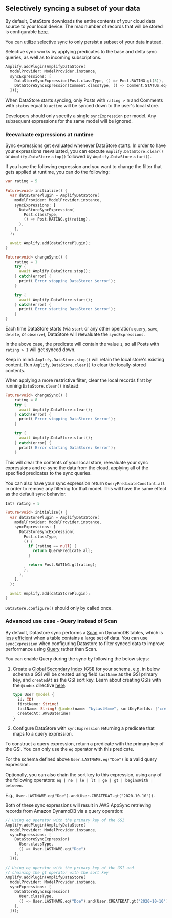 ## Selectively syncing a subset of your data

By default, DataStore downloads the entire contents of your cloud data source to your local device.
The max number of records that will be stored is configurable [here](/lib/datastore/conflict#custom-configuration).

You can utilize selective sync to only persist a subset of your data instead.

Selective sync works by applying predicates to the base and delta sync queries, as well as to incoming subscriptions.

```dart
Amplify.addPlugin(AmplifyDataStore(
  modelProvider: ModelProvider.instance,
  syncExpressions: [
    DataStoreSyncExpression(Post.classType, () => Post.RATING.gt(5)),
    DataStoreSyncExpression(Comment.classType, () => Comment.STATUS.eq('active'))
  ]));
```

When DataStore starts syncing, only Posts with `rating > 5` and Comments with `status` equal to `active` will be synced down to the user's local store.

<Callout>

Developers should only specify a single `syncExpression` per model. Any subsequent expressions for the same model will be ignored.

</Callout>

### Reevaluate expressions at runtime
Sync expressions get evaluated whenever DataStore starts.
In order to have your expressions reevaluated, you can execute `Amplify.DataStore.clear()` or `Amplify.DataStore.stop()` followed by `Amplify.DataStore.start()`.

If you have the following expression and you want to change the filter that gets applied at runtime, you can do the following:

```dart
var rating = 5

Future<void> initialize() {
  var dataStorePlugin = AmplifyDataStore(
    modelProvider: ModelProvider.instance,
    syncExpressions: [
      DataStoreSyncExpression(
        Post.classType,
        () => Post.RATING.gt(rating),
      ),
    ],
  );

  await Amplify.add(dataStorePlugin);
}

Future<void> changeSync() {
    rating = 1
    try {
      await Amplify.DataStore.stop();
    } catch(error) {
      print('Error stopping DataStore: $error');
    }

    try {
      await Amplify.DataStore.start();
    } catch(error) {
      print('Error starting DataStore: $error');
    }
}
```

Each time DataStore starts (via `start` or any other operation: `query`, `save`, `delete`, or `observe`), DataStore will reevaluate the `syncExpressions`.

In the above case, the predicate will contain the value `1`, so all Posts with `rating > 1` will get synced down.

Keep in mind: `Amplify.DataStore.stop()` will retain the local store's existing content. Run `Amplify.DataStore.clear()` to clear the locally-stored contents.

<Callout>

When applying a more restrictive filter, clear the local records first by running `DataStore.clear()` instead:

</Callout>

```dart
Future<void> changeSync() {
    rating = 8
    try {
      await Amplify.DataStore.clear();
    } catch(error) {
      print('Error stopping DataStore: $error');
    }

    try {
      await Amplify.DataStore.start();
    } catch(error) {
      print('Error starting DataStore: $error');
    }
```

This will clear the contents of your local store, reevaluate your sync expressions and re-sync the data from the cloud, applying all of the specified predicates to the sync queries.

You can also have your sync expression return `QueryPredicateConstant.all` in order to remove any filtering for that model. This will have the same effect as the default sync behavior.

```dart
Int? rating = 5

Future<void> initialize() {
  var dataStorePlugin = AmplifyDataStore(
    modelProvider: ModelProvider.instance,
    syncExpressions: [
      DataStoreSyncExpression(
        Post.classType,
        () {
          if (rating == null) {
            return QueryPredicate.all;
          }

          return Post.RATING.gt(rating);
        },
      ),
    ],
  );

  await Amplify.add(dataStorePlugin);
}
```

<Callout warning>

`DataStore.configure()` should only by called once.

</Callout>

### Advanced use case - Query instead of Scan

By default, Datastore sync performs a [Scan](https://docs.aws.amazon.com/amazondynamodb/latest/developerguide/Scan.html) on DynamoDB tables, which is [less efficient](https://docs.aws.amazon.com/amazondynamodb/latest/developerguide/bp-query-scan.html) when a table contains a large set of data. You can use `syncExpression` when configuring Datastore to filter synced data to improve performance using [Query](https://docs.aws.amazon.com/amazondynamodb/latest/developerguide/Query.html) rather than Scan.

You can enable Query during the sync by following the below steps:

1. Create a [Global Secondary Index (GSI)](https://docs.aws.amazon.com/amazondynamodb/latest/developerguide/GSI.html) for your schema, e.g. in below schema a GSI will be created using field `lastName` as the GSI primary key, and `createdAt` as the GSI sort key. Learn about creating GSIs with the `@index` directive [here](https://docs.amplify.aws/cli/graphql/data-modeling).

   ```graphql
   type User @model {
     id: ID!
     firstName: String!
     lastName: String! @index(name: "byLastName", sortKeyFields: ["createdAt"])
     createdAt: AWSDateTime!
   }
   ```

2. Configure DataStore with `syncExpression` returning a predicate that maps to a query expression.

To construct a query expression, return a predicate with the primary key of the GSI. You can only use the `eq` operator with this predicate.

For the schema defined above `User.LASTNAME.eq("Doe")` is a valid query expression.

Optionally, you can also chain the sort key to this expression, using any of the following operators: `eq | ne | le | lt | ge | gt | beginsWith | between`.

E.g., `User.LASTNAME.eq("Doe").and(User.CREATEDAT.gt("2020-10-10"))`.

Both of these sync expressions will result in AWS AppSync retrieving records from Amazon DynamoDB via a query operation:

```dart
// Using eq operator with the primary key of the GSI
Amplify.addPlugin(AmplifyDataStore(
  modelProvider: ModelProvider.instance,
  syncExpressions: [
    DataStoreSyncExpression(
      User.classType,
      () => User.LASTNAME.eq("Doe")
    ),
  ]));

// Using eq operator with the primary key of the GSI and
// chaining the gt operator with the sort key
Amplify.addPlugin(AmplifyDataStore(
  modelProvider: ModelProvider.instance,
  syncExpressions: [
    DataStoreSyncExpression(
      User.classType,
      () => User.LASTNAME.eq("Doe").and(User.CREATEDAT.gt("2020-10-10"))
    ),
  ]));
```